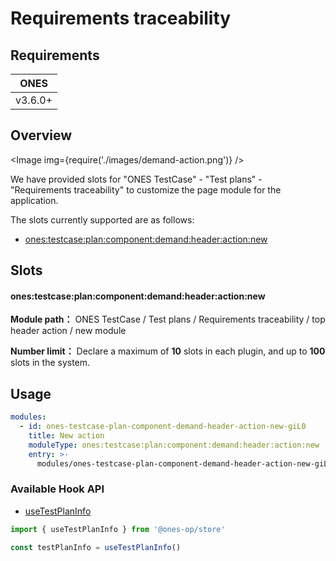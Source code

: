 # Requirements traceability


## Requirements

|  ONES   |
| :-----: |
| v3.6.0+ |

## Overview

<Image img={require('./images/demand-action.png')} />

We have provided slots for "ONES TestCase" - "Test plans" - "Requirements traceability" to customize the page module for the application.

The slots currently supported are as follows:

- [ones:testcase:plan:component:demand:header:action:new](#onestestcaseplancomponentdemandheaderactionnew)

## Slots

#### ones:testcase:plan:component:demand:header:action:new

**Module path：** ONES TestCase / Test plans / Requirements traceability / top header action / new module

**Number limit：** Declare a maximum of **10** slots in each plugin, and up to **100** slots in the system.

## Usage

```yaml
modules:
  - id: ones-testcase-plan-component-demand-header-action-new-giL0
    title: New action
    moduleType: ones:testcase:plan:component:demand:header:action:new
    entry: >-
      modules/ones-testcase-plan-component-demand-header-action-new-giL0/index.html
```

### Available Hook API

- [useTestPlanInfo](../../../../../../../reference/packages/store/store.md#useTestPlanInfo)

```ts
import { useTestPlanInfo } from '@ones-op/store'

const testPlanInfo = useTestPlanInfo()
```
